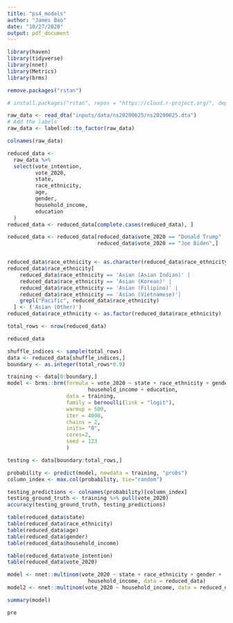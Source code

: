```yaml
---
title: "ps4_models"
author: "James Bao"
date: "10/27/2020"
output: pdf_document
---
```


```r
library(haven)
library(tidyverse)
library(nnet)
library(Metrics)
library(brms)
```
```r
remove.packages("rstan")

```

```r
# install.packages("rstan", repos = "https://cloud.r-project.org/", dependencies = TRUE)

```




```r
raw_data <- read_dta("inputs/data/ns20200625/ns20200625.dta")
# Add the labels
raw_data <- labelled::to_factor(raw_data)
```
```r
colnames(raw_data)
```


```r
reduced_data <- 
  raw_data %>% 
  select(vote_intention,
         vote_2020,
         state,
         race_ethnicity,
         age,
         gender,
         household_income,
         education
  )
reduced_data <- reduced_data[complete.cases(reduced_data), ]

reduced_data <- reduced_data[reduced_data$vote_2020 == "Donald Trump" |
                             reduced_data$vote_2020 == "Joe Biden",]


reduced_data$race_ethnicity <- as.character(reduced_data$race_ethnicity)
reduced_data$race_ethnicity[
    reduced_data$race_ethnicity == 'Asian (Asian Indian)' |
    reduced_data$race_ethnicity == 'Asian (Korean)' |
    reduced_data$race_ethnicity == 'Asian (Filipino)' |
    reduced_data$race_ethnicity == 'Asian (Vietnamese)'|
    grepl("Pacific", reduced_data$race_ethnicity)
  ] <- ('Asian (Other)')
reduced_data$race_ethnicity <- as.factor(reduced_data$race_ethnicity)

total_rows <- nrow(reduced_data)

reduced_data
```
```r
shuffle_indices <- sample(total_rows)
data <- reduced_data[shuffle_indices,]
boundary <- as.integer(total_rows*0.9)

training <- data[0:boundary,]
model <- brms::brm(formula = vote_2020 ~ state + race_ethnicity + gender + 
                          household_income + education, 
                   data = training,
                   family = bernoulli(link = "logit"),
                   warmup = 500, 
                   iter = 4000, 
                   chains = 2, 
                   inits= "0", 
                   cores=2,
                   seed = 123
                   )
```


```r
testing <- data[boundary:total_rows,]

probability <- predict(model, newdata = training, "probs")
column_index <- max.col(probability, tie="random")

testing_predictions <- colnames(probability)[column_index]
testing_ground_truth <- training %>% pull(vote_2020)
accuracy(testing_ground_truth, testing_predictions)

```


```r
table(reduced_data$state)
table(reduced_data$race_ethnicity)
table(reduced_data$age)
table(reduced_data$gender)
table(reduced_data$household_income)

table(reduced_data$vote_intention)
table(reduced_data$vote_2020)
```
```r
model <- nnet::multinom(vote_2020 ~ state + race_ethnicity + gender + 
                          household_income, data = reduced_data)
model2 <- nnet::multinom(vote_2020 ~ household_income, data = reduced_data)
```
```r
summary(model)
```


```r
pre
```

